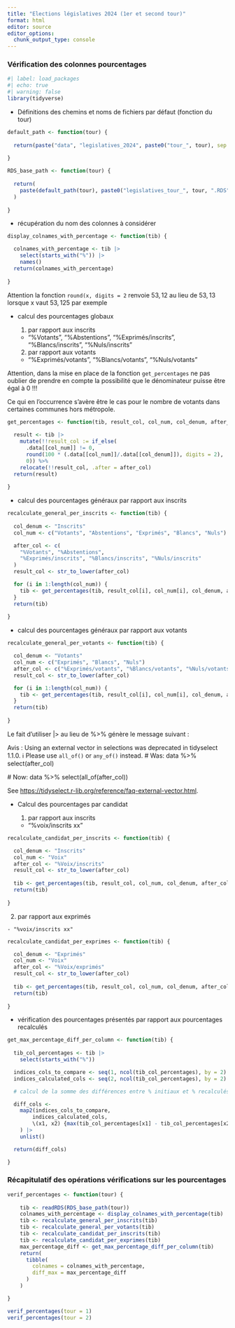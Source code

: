 ```yaml
---
title: "Elections législatives 2024 (1er et second tour)"
format: html
editor: source
editor_options: 
  chunk_output_type: console
---
```


### Vérification des colonnes pourcentages

```r
#| label: load_packages
#| echo: true 
#| warning: false
library(tidyverse)

```

- Définitions des chemins et noms de fichiers par défaut (fonction du tour)

```r

default_path <- function(tour) {
  
  return(paste("data", "legislatives_2024", paste0("tour_", tour), sep = "/"))
  
}

RDS_base_path <- function(tour) {
  
  return(
    paste(default_path(tour), paste0("legislatives_tour_", tour, ".RDS"), sep = "/")
  )
  
}

```

- récupération du nom des colonnes à considérer
  
```r
  
display_colnames_with_percentage <- function(tib) {

  colnames_with_percentage <- tib |> 
    select(starts_with("%")) |>  
    names()
  return(colnames_with_percentage)
  
}

```

::: {.callout-note collapse="false"}

Attention la fonction `round(x, digits = 2` renvoie $53,12$ au lieu de $53,13$ lorsque x vaut $53,125$ par exemple

:::

- calcul des pourcentages globaux

  1. par rapport aux inscrits 
      
    - "%Votants", "%Abstentions", "%Exprimés/inscrits", "%Blancs/inscrits", "%Nuls/inscrits"
    
  2. par rapport aux votants 
    
    - "%Exprimés/votants", "%Blancs/votants", "%Nuls/votants"

::: {.callout-caution collapse="false"}

Attention, dans la mise en place de la fonction `get_percentages` ne pas oublier de prendre en compte la possibilité que le dénominateur puisse être égal à 0 !!!

Ce qui en l'occurrence s'avère être le cas pour le nombre de votants dans certaines communes hors métropole.

:::

```r

get_percentages <- function(tib, result_col, col_num, col_denum, after_col) {
  
  result <- tib |> 
    mutate(!!result_col := if_else(
      .data[[col_num]] != 0,
      round(100 * (.data[[col_num]]/.data[[col_denum]]), digits = 2),
      0)) %>%
    relocate(!!result_col, .after = after_col)
  return(result)
  
}

```

- calcul des pourcentages généraux par rapport aux inscrits

```r

recalculate_general_per_inscrits <- function(tib) {
  
  col_denum <- "Inscrits"
  col_num <- c("Votants", "Abstentions", "Exprimés", "Blancs", "Nuls")

  after_col <- c(
    "%Votants", "%Abstentions", 
    "%Exprimés/inscrits", "%Blancs/inscrits", "%Nuls/inscrits"
  )
  result_col <- str_to_lower(after_col)

  for (i in 1:length(col_num)) {
    tib <- get_percentages(tib, result_col[i], col_num[i], col_denum, after_col[i])
  }
  return(tib)
  
}

```

- calcul des pourcentages généraux par rapport aux votants

```r

recalculate_general_per_votants <- function(tib) {

  col_denum <- "Votants"
  col_num <- c("Exprimés", "Blancs", "Nuls")
  after_col <- c("%Exprimés/votants", "%Blancs/votants", "%Nuls/votants")
  result_col <- str_to_lower(after_col)

  for (i in 1:length(col_num)) {
    tib <- get_percentages(tib, result_col[i], col_num[i], col_denum, after_col[i])
  }
  return(tib)
  
}

```

::: {.callout-note collapse="false"}

Le fait d'utiliser |> au lieu de %>% génère le message suivant :

Avis : Using an external vector in selections was deprecated in tidyselect 1.1.0.
ℹ Please use `all_of()` or `any_of()` instead.
  # Was:
  data %>% select(after_col)

  # Now:
  data %>% select(all_of(after_col))

See <https://tidyselect.r-lib.org/reference/faq-external-vector.html>.

:::

- Calcul des pourcentages par candidat
  
  1. par rapport aux inscrits 
    
    - "%voix/inscrits xx"

```r

recalculate_candidat_per_inscrits <- function(tib) {

  col_denum <- "Inscrits"
  col_num <- "Voix"
  after_col <- "%Voix/inscrits"
  result_col <- str_to_lower(after_col)
  
  tib <- get_percentages(tib, result_col, col_num, col_denum, after_col)
  return(tib)
  
}

```

  2. par rapport aux exprimés
    
    - "%voix/inscrits xx"

```r

recalculate_candidat_per_exprimes <- function(tib) {

  col_denum <- "Exprimés"
  col_num <- "Voix"
  after_col <- "%Voix/exprimés"
  result_col <- str_to_lower(after_col)
  
  tib <- get_percentages(tib, result_col, col_num, col_denum, after_col)
  return(tib)
  
}

```

- vérification des pourcentages présentés par rapport aux pourcentages recalculés
  
```r

get_max_percentage_diff_per_column <- function(tib) {
  
  tib_col_percentages <- tib |> 
    select(starts_with("%"))

  indices_cols_to_compare <- seq(1, ncol(tib_col_percentages), by = 2)
  indices_calculated_cols <- seq(2, ncol(tib_col_percentages), by = 2)

  # calcul de la somme des différences entre % initiaux et % recalculés

  diff_cols <-
    map2(indices_cols_to_compare,
        indices_calculated_cols,
        \(x1, x2) {max(tib_col_percentages[x1] - tib_col_percentages[x2], na.rm = TRUE)}
    ) |> 
    unlist()

  return(diff_cols)

}

```

### Récapitulatif des opérations vérifications sur les pourcentages

```r

verif_percentages <- function(tour) {
  
    tib <- readRDS(RDS_base_path(tour))
    colnames_with_percentage <- display_colnames_with_percentage(tib)
    tib <- recalculate_general_per_inscrits(tib)
    tib <- recalculate_general_per_votants(tib)
    tib <- recalculate_candidat_per_inscrits(tib)
    tib <- recalculate_candidat_per_exprimes(tib)
    max_percentage_diff <- get_max_percentage_diff_per_column(tib)
    return(
      tibble(
        colnames = colnames_with_percentage,
        diff_max = max_percentage_diff
      )
    )

}

```

```r

verif_percentages(tour = 1)
verif_percentages(tour = 2)

```

